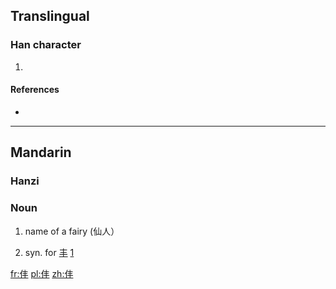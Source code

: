 ==Translingual==

===Han character===
{{Han char|rn=9|rad=人|as=04|sn=6|four=|canj=人手十 (OQJ)}}

# {{defn|Han|sort=人04}}

====References====
* {{Han ref|kx=0094.220|dkj=00414|dj=0200.130|hdz=10122.040|uh=4EF9|ud=20217}}

----

==Mandarin==

===Hanzi===
{{cmn-hanzi|pin=[[fēng]] ([[feng1]])|wg=feng<sup>1</sup>}}
===Noun===
# {{archaic}} name of a fairy (仙人）
#{{archaic}} syn. for [[丰]] [http://dict.baidu.com/s?wd=%81%A7]

[[fr:仹]]
[[pl:仹]]
[[zh:仹]]